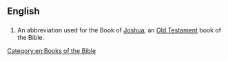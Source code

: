 ==English==

==={{abbreviation}}===
{{en-abbr}}
# {{biblical}} An abbreviation used for the Book of [[Joshua]], an [[Old Testament]] book of the Bible. 

[[Category:en:Books of the Bible]]